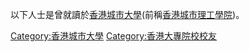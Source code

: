 {{Catnav|頁面分類|人类社会|人物|校友|大學校友}}
{{Catnav|頁面分類|人物|校友|大學校友}}

以下人士是曾就讀於[[香港城市大學|香港城市大學]](前稱[[香港城市理工學院|香港城市理工學院]])。
{{Commonscat|Alumni of the City University of Hong Kong}}

[[Category:香港城市大學|Category:香港城市大學]]
[[Category:香港大專院校校友|Category:香港大專院校校友]]